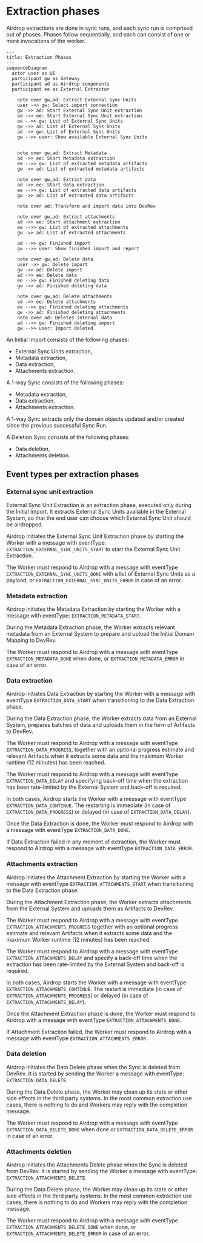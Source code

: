 # Extraction phases

Airdrop extractions are done in sync runs, and each sync run is comprised out of phases.
Phases follow sequentially, and each can consist of one or more invocations of the worker.

```mermaid
---
title: Extraction Phases
---
sequenceDiagram
  actor user as UI
  participant gw as Gateway
  participant ad as Airdrop components
  participant ee as External Extractor

	note over gw,ad: Extract External Sync Units
	user ->> gw: Select import connection
	gw ->> ad: Start External Sync Unit extraction
	ad ->> ee: Start External Sync Unit extraction
	ee -->> gw: List of External Sync Units
	gw ->> ad: List of External Sync Units
	ad ->> gw: List of External Sync Units
	gw -->> user: Show available External Sync Units
	
	
	note over gw,ad: Extract Metadata
	ad ->> ee: Start Metadata extraction
	ee -->> gw: List of extracted metadata artifacts
	gw ->> ad: List of extracted metadata artifacts

	note over gw,ad: Extract data
	ad ->> ee: Start data extraction
	ee -->> gw: List of extracted data artifacts
	gw ->> ad: List of extracted data artifacts

	note over ad: Transform and import data into DevRev

	note over gw,ad: Extract attachments
	ad ->> ee: Start attachment extraction
	ee -->> gw: List of extracted attachments
	gw ->> ad: List of extracted attachments

	ad -->> gw: Finished import
	gw -->> user: Show finished import and report

	note over gw,ad: Delete data
	user ->> gw: Delete import
	gw ->> ad: Delete import
	ad ->> ee: Delete data
	ee -->> gw: Finished deleting data
	gw ->> ad: Finished deleting data

	note over gw,ad: Delete attachments
	ad ->> ee: Delete attachments
	ee -->> gw: Finished deleting attachments
	gw ->> ad: Finished deleting attachments
	note over ad: Deletes internal data
	ad -->> gw: Finished deleting import
	gw -->> user: Import deleted
```

An Initial Import consists of the following phases:
- External Sync Units extraction,
- Metadata extraction,
- Data extraction,
- Attachments extraction.

A 1-way Sync consists of the following phases:
- Metadata extraction,
- Data extraction,
- Attachments extraction.

A 1-way Sync extracts only the domain objects updated and/or created since the previous successful Sync Run.

A Deletion Sync consists of the following phases:
- Data deletion,
- Attachments deletion.

## Event types per extraction phases

### External sync unit extraction

External Sync Unit Extraction is an extraction phase, executed only during the Initial Import.
It extracts External Sync Units available in the External System,
so that the end user can choose which External Sync Unit should be airdropped.  

Airdrop initiates the External Sync Unit Extraction phase by starting the Worker with a message with eventType:
`EXTRACTION_EXTERNAL_SYNC_UNITS_START` to start the External Sync Unit Extraction.

The Worker must respond to Airdrop with a message with eventType `EXTRACTION_EXTERNAL_SYNC_UNITS_DONE`
with a list of External Sync Units as a payload, or `EXTRACTION_EXTERNAL_SYNC_UNITS_ERROR` in case of an error.

### Metadata extraction

Airdrop initiates the Metadata Extraction by starting the Worker with a message with eventType: `EXTRACTION_METADATA_START`.

During the Metadata Extraction phase,
the Worker extracts relevant metadata from an External System
to prepare and upload the Initial Domain Mapping to DevRev.

The Worker must respond to Airdrop with a message with eventType `EXTRACTION_METADATA_DONE` when done,
or `EXTRACTION_METADATA_ERROR` in case of an error.

### Data extraction

Airdrop initiates Data Extraction by starting the Worker with a message with eventType `EXTRACTION_DATA_START`
when transitioning to the Data Extraction phase.

During the Data Extraction phase, the Worker extracts data from an External System,
prepares batches of data and uploads them in the form of Artifacts to DevRev.

The Worker must respond to Airdrop with a message with eventType `EXTRACTION_DATA_PROGRESS`,
together with an optional progress estimate and relevant Artifacts
when it extracts some data and the maximum Worker runtime (12 minutes) has been reached. 

The Worker must respond to Airdrop with a message with eventType `EXTRACTION_DATA_DELAY` and specifying back-off time
when the extraction has been rate-limited by the External System and back-off is required.

In both cases, Airdrop starts the Worker with a message with eventType `EXTRACTION_DATA_CONTINUE`.
The restarting is immediate (in case of `EXTRACTION_DATA_PROGRESS`) or delayed (in case of `EXTRACTION_DATA_DELAY`).

Once the Data Extraction is done, the Worker must respond to Airdrop with a message with eventType `EXTRACTION_DATA_DONE`.

If Data Extraction failed in any moment of extraction, the Worker must respond to Airdrop with a message with eventType `EXTRACTION_DATA_ERROR`.

### Attachments extraction

Airdrop initiates the Attachment Extraction by starting the Worker with a message with eventType `EXTRACTION_ATTACHMENTS_START`
when transitioning to the Data Extraction phase.

During the Attachment Extraction phase,
the Worker extracts attachments from the External System and uploads them as Artifacts to DevRev.

The Worker must respond to Airdrop with a message with eventType `EXTRACTION_ATTACHMENTS_PROGRESS` together with an optional progress estimate and relevant Artifacts
when it extracts some data and the maximum Worker runtime (12 minutes) has been reached.

The Worker must respond to Airdrop with a message with eventType `EXTRACTION_ATTACHMENTS_DELAY` and specify a back-off time
when the extraction has been rate-limited by the External System and back-off is required.

In both cases, Airdrop starts the Worker with a message with eventType `EXTRACTION_ATTACHMENTS_CONTINUE`.
The restart is immediate (in case of `EXTRACTION_ATTACHMENTS_PROGRESS`) or delayed
(in case of `EXTRACTION_ATTACHMENTS_DELAY`).

Once the Attachment Extraction phase is done, the Worker must respond to Airdrop with a message with eventType `EXTRACTION_ATTACHMENTS_DONE`.

If Attachment Extraction failed, the Worker must respond to Airdrop with a message with eventType `EXTRACTION_ATTACHMENTS_ERROR`.

### Data deletion

Airdrop initiates the Data Delete phase when the Sync is deleted from DevRev.
It is started by sending the Worker a message with eventType: `EXTRACTION_DATA_DELETE`.

During the Data Delete phase, the Worker may clean up its state or other side effects in the third party systems.
In the most common extraction use cases, there is nothing to do and Workers may reply with the completion message.

The Worker must respond to Airdrop with a message with eventType `EXTRACTION_DATA_DELETE_DONE` when done or `EXTRACTION_DATA_DELETE_ERROR` in case of an error.

### Attachments deletion

Airdrop initiates the Attachments Delete phase when the Sync is deleted from DevRev.
It is started by sending the Worker a message with eventType: `EXTRACTION_ATTACHMENTS_DELETE`.

During the Data Delete phase, the Worker may clean up its state or other side effects in the third party systems.
In the most common extraction use cases, there is nothing to do and Workers may reply with the completion message.

The Worker must respond to Airdrop with a message with eventType `EXTRACTION_ATTACHMENTS_DELETE_DONE` when done,
or `EXTRACTION_ATTACHMENTS_DELETE_ERROR` in case of an error.
